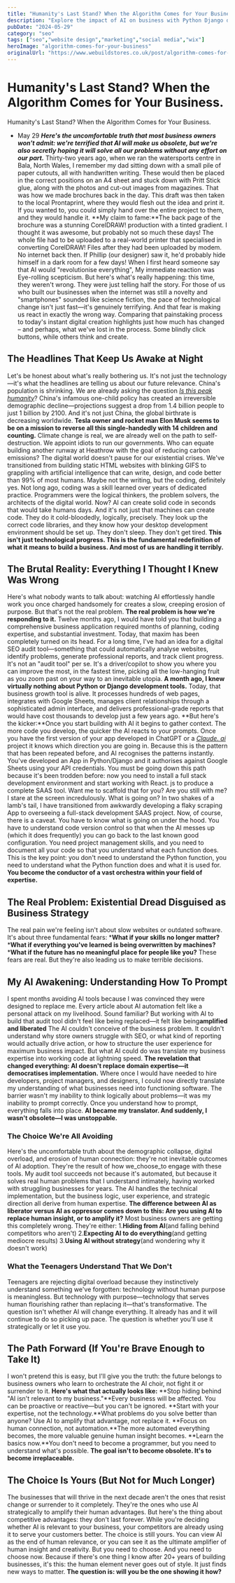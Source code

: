 ```yaml
---
title: "Humanity's Last Stand? When the Algorithm Comes for Your Business."
description: "Explore the impact of AI on business with Python Django development. Discover how Python Django development can transform your business strategy today."
pubDate: "2024-05-29"
category: "seo"
tags: ["seo","website design","marketing","social media","wix"]
heroImage: "algorithm-comes-for-your-business"
originalUrl: "https://www.webuildstores.co.uk/post/algorithm-comes-for-your-business"
---
```



# Humanity's Last Stand? When the Algorithm Comes for Your Business.

<BlogHeroImage src={heroImage} alt="Humanity's Last Stand? When the Algorithm Comes for Your Business." />

Humanity's Last Stand? When the Algorithm Comes for Your Business.
 * May 29
**_Here's the uncomfortable truth that most business owners won't admit: we're terrified that AI will make us obsolete, but we're also secretly hoping it will solve all our problems without any effort on our part._**
Thirty-two years ago, when we ran the watersports centre in Bala, North Wales, I remember my dad sitting down with a small pile of paper cutouts, all with handwritten writing. These would then be placed in the correct positions on an A4 sheet and stuck down with Pritt Stick glue, along with the photos and cut-out images from magazines. That was how we made brochures back in the day.
This draft was then taken to the local Prontaprint, where they would flesh out the idea and print it.
If you wanted to, you could simply hand over the entire project to them, and they would handle it.
**My claim to fame:**The back page of the brochure was a stunning CorelDRAW! production with a tinted gradient. I thought it was awesome, but probably not so much these days! The whole file had to be uploaded to a real-world printer that specialised in converting CorelDRAW! Files after they had been uploaded by modem. No internet back then.
If Phillip (our designer) saw it, he'd probably hide himself in a dark room for a few days!
When I first heard someone say that AI would "revolutionise everything", My immediate reaction was Eye-rolling scepticism.
But here's what's really happening: this time, they weren't wrong. They were just telling half the story.
For those of us who built our businesses when the internet was still a novelty and "smartphones" sounded like science fiction, the pace of technological change isn't just fast—it's genuinely terrifying. And that fear is making us react in exactly the wrong way.
Comparing that painstaking process to today's instant digital creation highlights just how much has changed – and perhaps, what we've lost in the process. Some blindly click buttons, while others think and create.
## The Headlines That Keep Us Awake at Night
Let's be honest about what's really bothering us. It's not just the technology—it's what the headlines are telling us about our future relevance.
China's population is shrinking. We are already asking the question [_Is this peak humanity_](https://www.theguardian.com/world/article/2024/aug/11/global-birthrates-dropping)? China's infamous one-child policy has created an irreversible demographic decline—projections suggest a drop from 1.4 billion people to just 1 billion by 2100. And it's not just China, the global birthrate is decreasing worldwide.
**Tesla owner and rocket man Elon Musk seems to be on a mission to reverse all this single-handedly with 14 children and counting.**
Climate change is real, we are already well on the path to self-destruction. We appoint idiots to run our governments. Who can equate building another runway at Heathrow with the goal of reducing carbon emissions?
The digital world doesn't pause for our existential crises. We've transitioned from building static HTML websites with blinking GIFS to grappling with artificial intelligence that can write, design, and code better than 99% of most humans. Maybe not the writing, but the coding, definitely yes.
Not long ago, coding was a skill learned over years of dedicated practice. Programmers were the logical thinkers, the problem solvers, the architects of the digital world. Now? AI can create solid code in seconds that would take humans days.
And it's not just that machines can create code. They do it cold-bloodedly, logically, precisely. They look up the correct code libraries, and they know how your desktop development environment should be set up. They don't sleep. They don't get tired.
**This isn't just technological progress. This is the fundamental redefinition of what it means to build a business. And most of us are handling it terribly.**
## The Brutal Reality: Everything I Thought I Knew Was Wrong
Here's what nobody wants to talk about: watching AI effortlessly handle work you once charged handsomely for creates a slow, creeping erosion of purpose. But that's not the real problem.
**The real problem is how we're responding to it.**
Twelve months ago, I would have told you that building a comprehensive business application required months of planning, coding expertise, and substantial investment. Today, that maxim has been completely turned on its head.
For a long time, I've had an idea for a digital SEO audit tool—something that could automatically analyse websites, identify problems, generate professional reports, and track client progress.
It's not an "audit tool" per se. It's a driver/copilot to show you where you can improve the most, in the fastest time, picking all the low-hanging fruit as you zoom past on your way to an inevitable utopia.
**A month ago, I knew virtually nothing about Python or Django development tools.**
Today, that business growth tool is alive. It processes hundreds of web pages, integrates with Google Sheets, manages client relationships through a sophisticated admin interface, and delivers professional-grade reports that would have cost thousands to develop just a few years ago.
**But here's the kicker:**Once you start building with AI it begins to gather context. The more code you develop, the quicker the AI reacts to your prompts. Once you have the first version of your app developed in ChatGPT or a [_Claude. ai_](http://Claude.ai) project it knows which direction you are going in. Because this is the pattern that has been repeated before, and AI recognises the patterns instantly.
You've developed an App in Python/Django and it authorises against Google Sheets using your API credentials. You must be going down this path because it's been trodden before: now you need to install a full stack development environment and start working with React. js to produce a complete SAAS tool. Want me to scaffold that for you? Are you still with me?
I stare at the screen incredulously. What is going on? In two shakes of a lamb's tail, I have transitioned from awkwardly developing a flaky scraping App to overseeing a full-stack development SAAS project.
Now, of course, there is a caveat. You have to know what is going on under the hood. You have to understand code version control so that when the AI messes up (which it does frequently) you can go back to the last known good configuration. You need project management skills, and you need to document all your code so that you understand what each function does.
This is the key point: you don't need to understand the Python function, you need to understand what the Python function does and what it is used for.
**You become the conductor of a vast orchestra within your field of expertise.**
## The Real Problem: Existential Dread Disguised as Business Strategy
The real pain we're feeling isn't about slow websites or outdated software. It's about three fundamental fears:
 ***What if your skills no longer matter?**
 ***What if everything you've learned is being overwritten by machines?**
 ***What if the future has no meaningful place for people like you?**
These fears are real. But they're also leading us to make terrible decisions.
## My AI Awakening: Understanding How To Prompt
I spent months avoiding AI tools because I was convinced they were designed to replace me. Every article about AI automation felt like a personal attack on my livelihood. Sound familiar?
But working with AI to build that audit tool didn't feel like being replaced—it felt like being**amplified and liberated**
The AI couldn't conceive of the business problem. It couldn't understand why store owners struggle with SEO, or what kind of reporting would actually drive action, or how to structure the user experience for maximum business impact.
But what AI could do was translate my business expertise into working code at lightning speed.
**The revelation that changed everything: AI doesn't replace domain expertise—it democratises implementation.**
Where once I would have needed to hire developers, project managers, and designers, I could now directly translate my understanding of what businesses need into functioning software. The barrier wasn't my inability to think logically about problems—it was my inability to prompt correctly. Once you understand how to prompt, everything falls into place.
**AI became my translator. And suddenly, I wasn't obsolete—I was unstoppable.**
### The Choice We're All Avoiding

Here's the uncomfortable truth about the demographic collapse, digital overload, and erosion of human connection: they're not inevitable outcomes of AI adoption. They're the result of how we_choose_to engage with these tools.
My audit tool succeeds not because it's automated, but because it solves real human problems that I understand intimately, having worked with struggling businesses for years. The AI handles the technical implementation, but the business logic, user experience, and strategic direction all derive from human expertise.
**The difference between AI as liberator versus AI as oppressor comes down to this: Are you using AI to replace human insight, or to amplify it?**
Most business owners are getting this completely wrong. They're either:
 1.**Hiding from AI**(and falling behind competitors who aren't)
 2.**Expecting AI to do everything**(and getting mediocre results)
 3.**Using AI without strategy**(and wondering why it doesn't work)
### What the Teenagers Understand That We Don't

Teenagers are rejecting digital overload because they instinctively understand something we've forgotten: technology without human purpose is meaningless.
But technology with purpose—technology that serves human flourishing rather than replacing it—that's transformative.
The question isn't whether AI will change everything. It already has and it will continue to do so picking up pace.
The question is whether you'll use it strategically or let it use you.
## The Path Forward (If You're Brave Enough to Take It)
I won't pretend this is easy, but I'll give you the truth: the future belongs to business owners who learn to orchestrate the AI choir, not fight it or surrender to it.
**Here's what that actually looks like:**
**Stop hiding behind "AI isn't relevant to my business."**Every business will be affected. You can be proactive or reactive—but you can't be ignored.
**Start with your expertise, not the technology.**What problems do you solve better than anyone? Use AI to amplify that advantage, not replace it.
**Focus on human connection, not automation.**The more automated everything becomes, the more valuable genuine human insight becomes.
**Learn the basics now.**You don't need to become a programmer, but you need to understand what's possible.
**The goal isn't to become obsolete. It's to become irreplaceable.**
## The Choice Is Yours (But Not for Much Longer)
The businesses that will thrive in the next decade aren't the ones that resist change or surrender to it completely. They're the ones who use AI strategically to amplify their human advantages.
But here's the thing about competitive advantages: they don't last forever. While you're deciding whether AI is relevant to your business, your competitors are already using it to serve your customers better.
The choice is still yours. You can view AI as the end of human relevance, or you can see it as the ultimate amplifier of human insight and creativity.
But you need to choose. And you need to choose now.
Because if there's one thing I know after 20+ years of building businesses, it's this: the human element never goes out of style. It just finds new ways to matter.
**The question is: will you be the one showing it how?**
